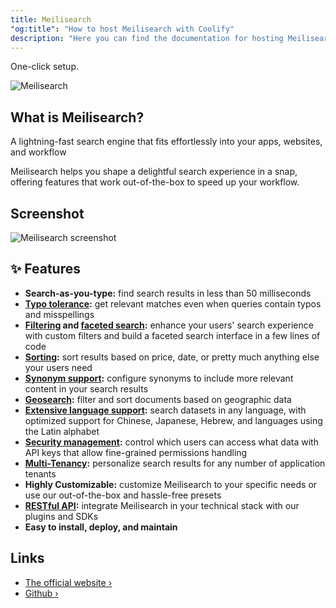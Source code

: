 ```yaml
---
title: Meilisearch
"og:title": "How to host Meilisearch with Coolify"
description: "Here you can find the documentation for hosting Meilisearch with Coolify."
---
```


<Check>One-click setup.</Check>

![Meilisearch](https://github.com/meilisearch/meilisearch/raw/main/assets/meilisearch-logo-light.svg?sanitize=true#gh-light-mode-only)

## What is Meilisearch?

A lightning-fast search engine that fits effortlessly into your apps, websites, and workflow

Meilisearch helps you shape a delightful search experience in a snap, offering features that work out-of-the-box to speed up your workflow.

## Screenshot

![Meilisearch screenshot](https://github.com/meilisearch/meilisearch/raw/main/assets/demo-light.gif#gh-light-mode-only)

## ✨ Features

- **Search-as-you-type:** find search results in less than 50 milliseconds
- **[Typo tolerance](https://www.meilisearch.com/docs/learn/configuration/typo_tolerance?utm_campaign=oss&utm_source=github&utm_medium=meilisearch&utm_content=features):** get relevant matches even when queries contain typos and misspellings
- **[Filtering](https://www.meilisearch.com/docs/learn/fine_tuning_results/filtering?utm_campaign=oss&utm_source=github&utm_medium=meilisearch&utm_content=features) and [faceted search](https://www.meilisearch.com/docs/learn/fine_tuning_results/faceted_search?utm_campaign=oss&utm_source=github&utm_medium=meilisearch&utm_content=features):** enhance your users' search experience with custom filters and build a faceted search interface in a few lines of code
- **[Sorting](https://www.meilisearch.com/docs/learn/fine_tuning_results/sorting?utm_campaign=oss&utm_source=github&utm_medium=meilisearch&utm_content=features):** sort results based on price, date, or pretty much anything else your users need
- **[Synonym support](https://www.meilisearch.com/docs/learn/configuration/synonyms?utm_campaign=oss&utm_source=github&utm_medium=meilisearch&utm_content=features):** configure synonyms to include more relevant content in your search results
- **[Geosearch](https://www.meilisearch.com/docs/learn/fine_tuning_results/geosearch?utm_campaign=oss&utm_source=github&utm_medium=meilisearch&utm_content=features):** filter and sort documents based on geographic data
- **[Extensive language support](https://www.meilisearch.com/docs/learn/what_is_meilisearch/language?utm_campaign=oss&utm_source=github&utm_medium=meilisearch&utm_content=features):** search datasets in any language, with optimized support for Chinese, Japanese, Hebrew, and languages using the Latin alphabet
- **[Security management](https://www.meilisearch.com/docs/learn/security/master_api_keys?utm_campaign=oss&utm_source=github&utm_medium=meilisearch&utm_content=features):** control which users can access what data with API keys that allow fine-grained permissions handling
- **[Multi-Tenancy](https://www.meilisearch.com/docs/learn/security/tenant_tokens?utm_campaign=oss&utm_source=github&utm_medium=meilisearch&utm_content=features):** personalize search results for any number of application tenants
- **Highly Customizable:** customize Meilisearch to your specific needs or use our out-of-the-box and hassle-free presets
- **[RESTful API](https://www.meilisearch.com/docs/reference/api/overview?utm_campaign=oss&utm_source=github&utm_medium=meilisearch&utm_content=features):** integrate Meilisearch in your technical stack with our plugins and SDKs
- **Easy to install, deploy, and maintain**

## Links

- [The official website ›](https://www.meilisearch.com)
- [Github ›](https://github.com/meilisearch/meilisearch)
